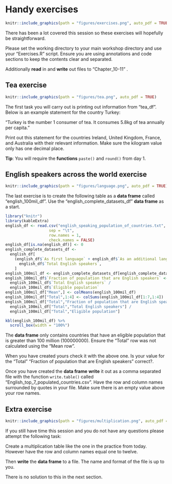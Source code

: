 # Handy exercises
```r
knitr::include_graphics(path = "figures/exercises.png", auto_pdf = TRUE)
```

There has been a lot covered this session so these exercises will hopefully be straightforward.

Please set the working directory to your main workshop directory and use your "Exercises.R" script. Ensure you are using annotations and code sections to keep the contents clear and separated.

Additionally __read__ in and __write__ out files to "Chapter_10-11" .

## Tea exercise
```r
knitr::include_graphics(path = "figures/tea.png", auto_pdf = TRUE)
```

The first task you will carry out is printing out information from "tea_df". Below is an example statement for the country Turkey:

"Turkey is the number 1 consumer of tea. It consumes 5.8kg of tea annually per capita."

Print out this statement for the countries Ireland, United Kingdom, France, and Australia with their relevant information. Make sure the kilogram value only has one decimal place.

__Tip__: You will require the __functions__ `paste()` and `round()` from day 1.

## English speakers across the world exercise
```r
knitr::include_graphics(path = "figures/language.png", auto_pdf = TRUE)
```
The last exercise is to create the following table as a __data frame__ called "english_100mil_df". Use the "english_complete_datasets_df" __data frame__ as a start.

```r
library("knitr")
library(kableExtra)
english_df <- read.csv("english_speaking_population_of_countries.txt", 
                   sep = "\t", 
                   row.names = 1,
                   check.names = FALSE)
english_df[is.na(english_df)] <- 0
english_complete_datasets_df <- 
  english_df[
    (english_df$`As first language` + english_df$`As an additional language`) ==
      english_df$`Total English speakers`,
    ]
english_100mil_df <- english_complete_datasets_df[english_complete_datasets_df$`Eligible population` > 100000000,]
english_100mil_df$`Fraction of population that are English speakers` <- 
  english_100mil_df$`Total English speakers` /
  english_100mil_df$`Eligible population`
english_100mil_df["Mean",] <- colMeans(english_100mil_df)
english_100mil_df["Total",1:4] <- colSums(english_100mil_df[1:7,1:4])
english_100mil_df["Total","Fraction of population that are English speakers"] <- 
  english_100mil_df["Total","Total English speakers"] /
  english_100mil_df["Total","Eligible population"]

kbl(english_100mil_df) %>%
  scroll_box(width = "100%")
```


The __data frame__ only contains countries that have an eligible population that is greater than 100 million (100000000). Ensure the "Total" row was not calculated using the "Mean row".

When you have created yours check it with the above one. Is your value for the "Total" "Fraction of population that are English speakers" correct?.

Once you have created the __data frame__ __write__ it out as a comma separated file with the function `write.table()` called "English_top_7_populated_countries.csv". Have the row and column names surrounded by quotes in your file. Make sure there is an empty value above your row names.

## Extra exercise
```r
knitr::include_graphics(path = "figures/multiplication.png", auto_pdf = TRUE)
```
If you still have time this session and you do not have any questions please attempt the following task:

Create a multiplication table like the one in the practice from today. However have the row and column names equal one to twelve.

Then __write__ the __data frame__ to a file. The name and format of the file is up to you.

There is no solution to this in the next section.
